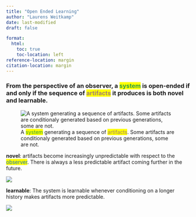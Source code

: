 ```yaml
---
title: "Open Ended Learning"
author: "Laurens Weitkamp"
date: last-modified
draft: false

format:
  html:
    toc: true
    toc-location: left
reference-location: margin
citation-location: margin
---
```



::: {.callout-note title="**Definition**" icon=false}
### From the perspective of an observer, a <mark style="color: #2f9e44!important">system</mark> is open-ended if and only if the sequence of <mark style="color: #a18072!important">artifacts</mark> it produces is both novel and learnable.
:::

![A <mark style="color: #2f9e44!important">system</mark> generating a sequence of <mark style="color: #a18072!important">artifacts</mark>. Some artifacts are conditionaly generated based on previous generations, some are not.](artefact_generating.png)


**novel**: artifacts become increasingly unpredictable with respect to the <mark style="color: #1971c2!important">observer</mark>. There is always a less predictable artifact coming further in the future.

![](novel.png)

**learnable**: The system is learnable whenever conditioning on a longer history makes artifacts more predictable.

![](learnable.png)